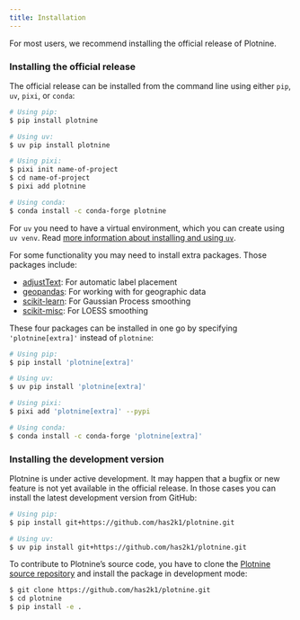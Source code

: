 ```yaml
---
title: Installation
---
```


For most users, we recommend installing the official release of Plotnine.


### Installing the official release

The official release can be installed from the command line using either `pip`, `uv`, `pixi`, or `conda`:

```bash
# Using pip:
$ pip install plotnine

# Using uv:
$ uv pip install plotnine

# Using pixi:
$ pixi init name-of-project
$ cd name-of-project
$ pixi add plotnine

# Using conda:
$ conda install -c conda-forge plotnine
```

::: {.callout-note}
For `uv` you need to have a virtual environment, which you can create using `uv venv`.
Read [more information about installing and using `uv`](https://docs.astral.sh/uv/).
:::

For some functionality you may need to install extra packages.
Those packages include:

- [adjustText](https://github.com/Phlya/adjustText): For automatic label placement
- [geopandas](https://geopandas.org/en/stable/): For working with for geographic data
- [scikit-learn](http://scikit-learn.com): For Gaussian Process smoothing
- [scikit-misc](https://has2k1.github.io/scikit-misc/): For LOESS smoothing

These four packages can be installed in one go by specifying `'plotnine[extra]'` instead of `plotnine`:

```bash
# Using pip:
$ pip install 'plotnine[extra]'

# Using uv:
$ uv pip install 'plotnine[extra]'

# Using pixi:
$ pixi add 'plotnine[extra]' --pypi

# Using conda:
$ conda install -c conda-forge 'plotnine[extra]'
```


### Installing the development version

Plotnine is under active development.
It may happen that a bugfix or new feature is not yet available in the official release. 
In those cases you can install the latest development version from GitHub:

```bash
# Using pip:
$ pip install git+https://github.com/has2k1/plotnine.git

# Using uv:
$ uv pip install git+https://github.com/has2k1/plotnine.git
```

To contribute to Plotnine's source code, you have to clone the [Plotnine source repository](https://github.com/has2k1/plotnine) and install the package in development mode:

```bash
$ git clone https://github.com/has2k1/plotnine.git
$ cd plotnine
$ pip install -e .
```
